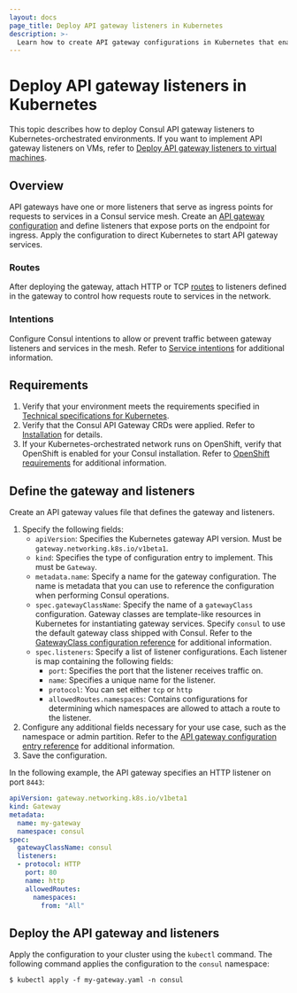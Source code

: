 ```yaml
---
layout: docs
page_title: Deploy API gateway listeners in Kubernetes
description: >-
  Learn how to create API gateway configurations in Kubernetes that enable you to instantiate gateway instances.
---
```


# Deploy API gateway listeners in Kubernetes

This topic describes how to deploy Consul API gateway listeners to Kubernetes-orchestrated environments. If you want to implement API gateway listeners on VMs, refer to [Deploy API gateway listeners to virtual machines](/consul/docs/connect/gateways/api-gateway/deploy/listeners-vms).

## Overview

API gateways have one or more listeners that serve as ingress points for requests to services in a Consul service mesh. Create an [API gateway configuration](/consul/docs/connect/gateways/api-gateway/configuration/gateway) and define listeners that expose ports on the endpoint for ingress. Apply the configuration to direct Kubernetes to start API gateway services. 

### Routes

After deploying the gateway, attach HTTP or TCP [routes](/consul/docs/connect/gateways/api-gateway/configuration/routes) to listeners defined in the gateway to control how requests route to services in the network.

### Intentions

Configure Consul intentions to allow or prevent traffic between gateway listeners and services in the mesh. Refer to [Service intentions](/consul/docs/connect/intentions) for additional information. 


## Requirements

1. Verify that your environment meets the requirements specified in [Technical specifications for Kubernetes](/consul/docs/connect/gateways/api-gateway/tech-specs).
1. Verify that the Consul API Gateway CRDs were applied. Refer to [Installation](/consul/docs/connect/gateways/api-gateway/install-k8s) for details.
1. If your Kubernetes-orchestrated network runs on OpenShift, verify that OpenShift is enabled for your Consul installation. Refer to [OpenShift requirements](/consul/docs/connect/gateways/api-gateway/tech-specs#openshift-requirements) for additional information. 

## Define the gateway and listeners

Create an API gateway values file that defines the gateway and listeners.

1. Specify the following fields:
    - `apiVersion`: Specifies the Kubernetes gateway API version. Must be `gateway.networking.k8s.io/v1beta1`.
    - `kind`: Specifies the type of configuration entry to implement. This must be `Gateway`. 
    - `metadata.name`:  Specify a name for the gateway configuration. The name is metadata that you can use to reference the configuration when performing Consul operations.
    - `spec.gatewayClassName`:  Specify the name of a `gatewayClass` configuration. Gateway classes are template-like resources in Kubernetes for instantiating gateway services. Specify `consul` to use the default gateway class shipped with Consul. Refer to the [GatewayClass configuration reference](/consul/docs/connect/gateways/api-gateway/configuration/gatewayclass) for additional information.
    - `spec.listeners`: Specify a list of listener configurations. Each listener is map containing the following fields:
      - `port`: Specifies the port that the listener receives traffic on.
      - `name`: Specifies a unique name for the listener.
      - `protocol`: You can set either `tcp` or `http` 
      - `allowedRoutes.namespaces`: Contains configurations for determining which namespaces are allowed to attach a route to the listener. 
1. Configure any additional fields necessary for your use case, such as the namespace or admin partition. Refer to the [API gateway configuration entry reference](/consul/docs/api-gateway/configuration/gateway) for additional information.
1. Save the configuration.

In the following example, the API gateway specifies an HTTP listener on port `8443`:

```yaml
apiVersion: gateway.networking.k8s.io/v1beta1
kind: Gateway
metadata:
  name: my-gateway
  namespace: consul
spec:
  gatewayClassName: consul
  listeners:
  - protocol: HTTP
    port: 80
    name: http
    allowedRoutes:
      namespaces:
        from: "All"
```


## Deploy the API gateway and listeners

Apply the configuration to your cluster using the `kubectl` command. The following command applies the configuration to the `consul` namespace:

```shell-session
$ kubectl apply -f my-gateway.yaml -n consul
```